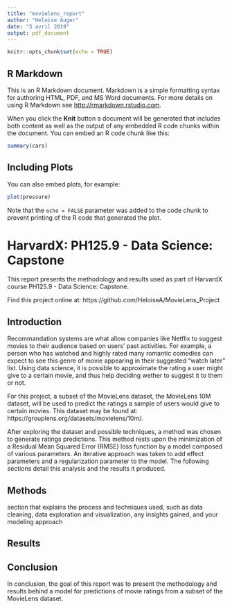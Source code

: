 ```yaml
---
title: "movielens_report"
author: "Heloise Auger"
date: "3 avril 2019"
output: pdf_document
---
```


```r
knitr::opts_chunk$set(echo = TRUE)
```

## R Markdown

This is an R Markdown document. Markdown is a simple formatting syntax for authoring HTML, PDF, and MS Word documents. For more details on using R Markdown see <http://rmarkdown.rstudio.com>.

When you click the **Knit** button a document will be generated that includes both content as well as the output of any embedded R code chunks within the document. You can embed an R code chunk like this:

```r
summary(cars)
```

## Including Plots

You can also embed plots, for example:

```r
plot(pressure)
```

Note that the `echo = FALSE` parameter was added to the code chunk to prevent printing of the R code that generated the plot.




# HarvardX: PH125.9 - Data Science: Capstone

This report presents the methodology and results used as part of HarvardX course PH125.9 - Data Science: Capstone.

Find this project online at: https://github.com/HeloiseA/MovieLens_Project

## Introduction

Recommandation systems are what allow companies like Netflix to suggest movies to their audience based on users' past activities. For example, a person who has watched and highly rated many romantic comedies can expect to see this genre of movie appearing in their suggested "watch later" list. Using data science, it is possible to approximate the rating a user might give to a certain movie, and thus help deciding wether to suggest it to them or not.

For this project, a subset of the MovieLens dataset, the MovieLens 10M dataset, will be used to predict the ratings a sample of users would give to certain movies. This dataset may be found at: https://grouplens.org/datasets/movielens/10m/.

After exploring the dataset and possible techniques, a method was chosen to generate ratings predictions. This method rests upon the minimization of a Residual Mean Squared Error (RMSE) loss function by a model composed of various parameters. An iterative approach was taken to add effect parameters and a regularization parameter to the model. The following sections detail this analysis and the results it produced.


## Methods
section that explains the process and techniques used, such as data cleaning, data exploration and visualization, any insights gained, and your modeling approach



## Results


## Conclusion

In conclusion, the goal of this report was to present the methodology and results behind a model for predictions of movie ratings from a subset of the MovieLens dataset.
